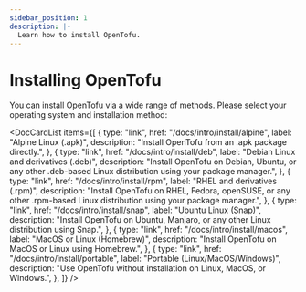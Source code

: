 ```yaml
---
sidebar_position: 1
description: |-
  Learn how to install OpenTofu.
---
```



# Installing OpenTofu

You can install OpenTofu via a wide range of methods. Please select your operating system and installation method:

<DocCardList
    items={[
        {
            type: "link",
            href: "/docs/intro/install/alpine",
            label: "Alpine Linux (.apk)",
            description:
                "Install OpenTofu from an .apk package directly.",
        },
        {
            type: "link",
            href: "/docs/intro/install/deb",
            label: "Debian Linux and derivatives (.deb)",
            description:
                "Install OpenTofu on Debian, Ubuntu, or any other .deb-based Linux distribution using your package manager.",
        },
        {
            type: "link",
            href: "/docs/intro/install/rpm",
            label: "RHEL and derivatives (.rpm)",
            description:
                "Install OpenTofu on RHEL, Fedora, openSUSE, or any other .rpm-based Linux distribution using your package manager.",
        },
        {
            type: "link",
            href: "/docs/intro/install/snap",
            label: "Ubuntu Linux (Snap)",
            description:
                "Install OpenTofu on Ubuntu, Manjaro, or any other Linux distribution using Snap.",
        },
        {
            type: "link",
            href: "/docs/intro/install/macos",
            label: "MacOS or Linux (Homebrew)",
            description:
                "Install OpenTofu on MacOS or Linux using Homebrew.",
        },
        {
            type: "link",
            href: "/docs/intro/install/portable",
            label: "Portable (Linux/MacOS/Windows)",
            description:
                "Use OpenTofu without installation on Linux, MacOS, or Windows.",
        },
    ]}
/>
